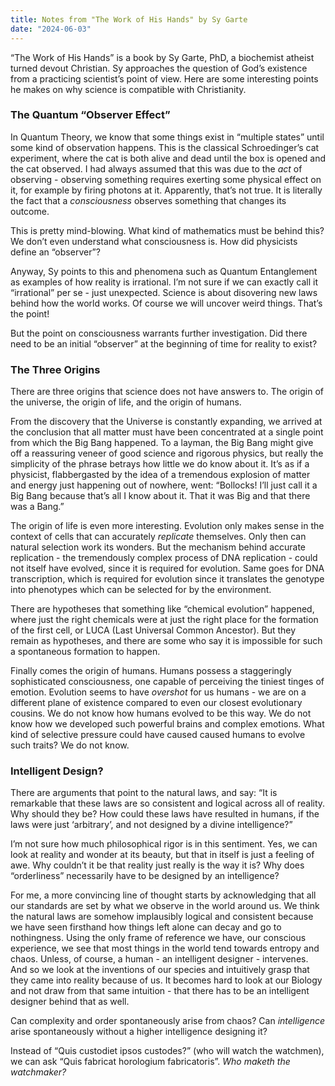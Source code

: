 ```yaml
---
title: Notes from "The Work of His Hands" by Sy Garte
date: "2024-06-03"
---
```


"The Work of His Hands" is a book by Sy Garte, PhD, a biochemist atheist turned devout Christian. Sy approaches the question of God's existence from a practicing scientist's point of view. Here are some interesting points he makes on why science is compatible with Christianity.

### The Quantum "Observer Effect"

In Quantum Theory, we know that some things exist in "multiple states" until some kind of observation happens. This is the classical Schroedinger's cat experiment, where the cat is both alive and dead until the box is opened and the cat observed. I had always assumed that this was due to the *act* of observing - observing something requires exerting some physical effect on it, for example by firing photons at it. Apparently, that's not true. It is literally the fact that a *consciousness* observes something that changes its outcome.

This is pretty mind-blowing. What kind of mathematics must be behind this? We don't even understand what consciousness is. How did physicists define an "observer"?

Anyway, Sy points to this and phenomena such as Quantum Entanglement as examples of how reality is irrational. I'm not sure if we can exactly call it "irrational" per se - just unexpected. Science is about disovering new laws behind how the world works. Of course we will uncover weird things. That's the point!

But the point on consciousness warrants further investigation. Did there need to be an initial "observer" at the beginning of time for reality to exist?

### The Three Origins

There are three origins that science does not have answers to. The origin of the universe, the origin of life, and the origin of humans. 

From the discovery that the Universe is constantly expanding, we arrived at the conclusion that all matter must have been concentrated at a single point from which the Big Bang happened. To a layman, the Big Bang might give off a reassuring veneer of good science and rigorous physics, but really the simplicity of the phrase betrays how little we do know about it. It's as if a physicist, flabbergasted by the idea of a tremendous explosion of matter and energy just happening out of nowhere, went: "Bollocks! I'll just call it a Big Bang because that's all I know about it. That it was Big and that there was a Bang."

The origin of life is even more interesting. Evolution only makes sense in the context of cells that can accurately *replicate* themselves. Only then can natural selection work its wonders. But the mechanism behind accurate replication - the tremendously complex process of DNA replication - could not itself have evolved, since it is required for evolution. Same goes for DNA transcription, which is required for evolution since it translates the genotype into phenotypes which can be selected for by the environment.

There are hypotheses that something like "chemical evolution" happened, where just the right chemicals were at just the right place for the formation of the first cell, or LUCA (Last Universal Common Ancestor). But they remain as hypotheses, and there are some who say it is impossible for such a spontaneous formation to happen.

Finally comes the origin of humans. Humans possess a staggeringly sophisticated consciousness, one capable of perceiving the tiniest tinges of emotion. Evolution seems to have *overshot* for us humans - we are on a different plane of existence compared to even our closest evolutionary cousins. We do not know how humans evolved to be this way. We do not know how we developed such powerful brains and complex emotions. What kind of selective pressure could have caused caused humans to evolve such traits? We do not know.

### Intelligent Design?

There are arguments that point to the natural laws, and say: "It is remarkable that these laws are so consistent and logical across all of reality. Why should they be? How could these laws have resulted in humans, if the laws were just 'arbitrary', and not designed by a divine intelligence?"

I'm not sure how much philosophical rigor is in this sentiment. Yes, we can look at reality and wonder at its beauty, but that in itself is just a feeling of awe. Why couldn't it be that reality just really is the way it is? Why does "orderliness" necessarily have to be designed by an intelligence?

For me, a more convincing line of thought starts by acknowledging that all our standards are set by what we observe in the world around us. We think the natural laws are somehow implausibly logical and consistent because we have seen firsthand how things left alone can decay and go to nothingness. Using the only frame of reference we have, our conscious experience, we see that most things in the world tend towards entropy and chaos. Unless, of course, a human - an intelligent designer - intervenes. And so we look at the inventions of our species and intuitively grasp that they came into reality because of us. It becomes hard to look at our Biology and not draw from that same intuition - that there has to be an intelligent designer behind that as well.

Can complexity and order spontaneously arise from chaos? Can *intelligence* arise spontaneously without a higher intelligence designing it? 

Instead of "Quis custodiet ipsos custodes?" (who will watch the watchmen), we can ask "Quis fabricat horologium fabricatoris". *Who maketh the watchmaker?*





